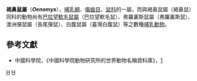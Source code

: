 {{Automatic taxobox
| taxon = Oenomys
| image = 
| image_caption = 
| authority = Thomas, 1904
}}
'''褐鼻鼠屬'''（'''''Oenomys'''''），[[哺乳綱|哺乳綱]]、[[囓齒目|囓齒目]]、[[鼠科|鼠科]]的一屬，而與褐鼻鼠屬（褐鼻鼠）同科的動物尚有[[巴拉望軟毛鼠屬|巴拉望軟毛鼠屬]]（巴拉望軟毛鼠）、弗羅裏斯鼠屬（弗羅裏斯鼠）、澳洲彈鼠屬（長尾彈鼠）、白腹鼠屬（臺灣白腹鼠）等之數種[[哺乳動物|哺乳動物]]。

==參考文獻==
*中國科學院，《中國科學院動物研究所的世界動物名稱資料庫》，[https://web.archive.org/web/20050718232917/http://vzd.brim.ac.cn/division/fauna/index.asp]


{{Taxonbar}}
[[Category:1904年描述的分类群|H]]
[[Category:鼠亚科|H]]